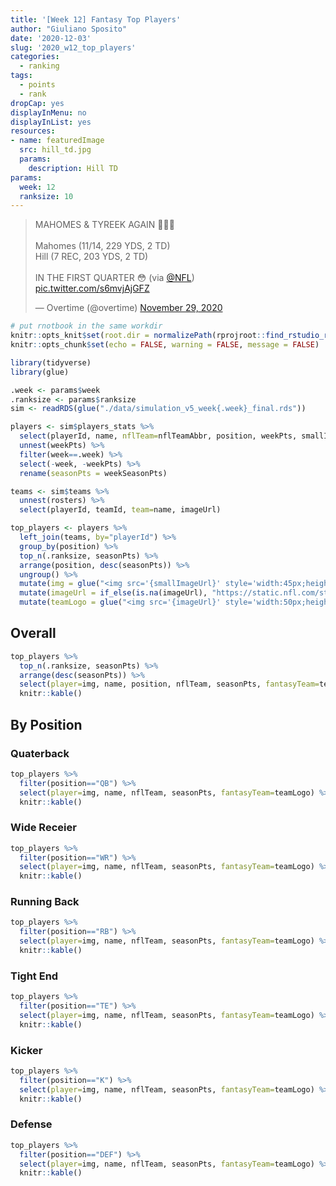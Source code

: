 ```yaml
---
title: '[Week 12] Fantasy Top Players'
author: "Giuliano Sposito"
date: '2020-12-03'
slug: '2020_w12_top_players'
categories:
  - ranking
tags:
  - points
  - rank
dropCap: yes
displayInMenu: no
displayInList: yes
resources:
- name: featuredImage
  src: hill_td.jpg
  params:
    description: Hill TD
params:
  week: 12
  ranksize: 10
---
```


<!--more-->

<blockquote class="twitter-tweet"><p lang="en" dir="ltr">MAHOMES &amp; TYREEK AGAIN 🤯🤯🤯<br><br>Mahomes (11/14, 229 YDS, 2 TD)<br>Hill (7 REC, 203 YDS, 2 TD)<br><br>IN THE FIRST QUARTER 😳 (via <a href="https://twitter.com/NFL?ref_src=twsrc%5Etfw">@NFL</a>)<br> <a href="https://t.co/s6mvjAjGFZ">pic.twitter.com/s6mvjAjGFZ</a></p>&mdash; Overtime (@overtime) <a href="https://twitter.com/overtime/status/1333171008715563010?ref_src=twsrc%5Etfw">November 29, 2020</a></blockquote> <script async src="https://platform.twitter.com/widgets.js" charset="utf-8"></script>

```r
# put rnotbook in the same workdir
knitr::opts_knit$set(root.dir = normalizePath(rprojroot::find_rstudio_root_file())) 
knitr::opts_chunk$set(echo = FALSE, warning = FALSE, message = FALSE)
```

```r

library(tidyverse)
library(glue)

.week <- params$week
.ranksize <- params$ranksize
sim <- readRDS(glue("./data/simulation_v5_week{.week}_final.rds"))

players <- sim$players_stats %>% 
  select(playerId, name, nflTeam=nflTeamAbbr, position, weekPts, smallImageUrl) %>% 
  unnest(weekPts) %>% 
  filter(week==.week) %>% 
  select(-week, -weekPts) %>% 
  rename(seasonPts = weekSeasonPts) 

teams <- sim$teams %>% 
  unnest(rosters) %>% 
  select(playerId, teamId, team=name, imageUrl)

top_players <- players %>% 
  left_join(teams, by="playerId") %>% 
  group_by(position) %>% 
  top_n(.ranksize, seasonPts) %>% 
  arrange(position, desc(seasonPts)) %>% 
  ungroup() %>% 
  mutate(img = glue("<img src='{smallImageUrl}' style='width:45px;height:60px'>")) %>%
  mutate(imageUrl = if_else(is.na(imageUrl), "https://static.nfl.com/static/content/public/static/img/fantasy/avatar/240x240/fan_avatars_NFL.png", imageUrl)) %>% 
  mutate(teamLogo = glue("<img src='{imageUrl}' style='width:50px;height:50px' alt='{team}'>"))

```

## Overall

```r
top_players %>% 
  top_n(.ranksize, seasonPts) %>% 
  arrange(desc(seasonPts)) %>% 
  select(player=img, name, position, nflTeam, seasonPts, fantasyTeam=teamLogo) %>%
  knitr::kable() 
```


## By Position

### Quaterback

```r
top_players %>% 
  filter(position=="QB") %>% 
  select(player=img, name, nflTeam, seasonPts, fantasyTeam=teamLogo) %>%
  knitr::kable()
```

### Wide Receier

```r
top_players %>% 
  filter(position=="WR") %>% 
  select(player=img, name, nflTeam, seasonPts, fantasyTeam=teamLogo) %>%
  knitr::kable()
```

### Running Back

```r
top_players %>% 
  filter(position=="RB") %>% 
  select(player=img, name, nflTeam, seasonPts, fantasyTeam=teamLogo) %>%
  knitr::kable()
```


### Tight End

```r
top_players %>% 
  filter(position=="TE") %>% 
  select(player=img, name, nflTeam, seasonPts, fantasyTeam=teamLogo) %>%
  knitr::kable()
```


### Kicker

```r
top_players %>%
  filter(position=="K") %>%
  select(player=img, name, nflTeam, seasonPts, fantasyTeam=teamLogo) %>%
  knitr::kable()
```


### Defense

```r
top_players %>% 
  filter(position=="DEF") %>% 
  select(player=img, name, nflTeam, seasonPts, fantasyTeam=teamLogo) %>%
  knitr::kable()
```

